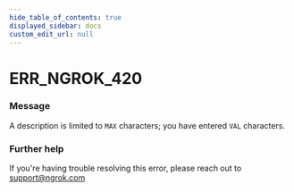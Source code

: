 ```yaml
---
hide_table_of_contents: true
displayed_sidebar: docs
custom_edit_url: null
---
```



# ERR_NGROK_420

### Message
A description is limited to `MAX` characters; you have entered `VAL` characters.

### Further help
If you're having trouble resolving this error, please reach out to [support@ngrok.com](mailto:support@ngrok.com?subject=Help%20with%20ERR_NGROK_420)


<ErrorDetails error='err_ngrok_420' />
